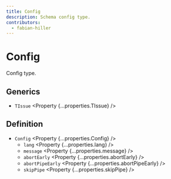 ```yaml
---
title: Config
description: Schema config type.
contributors:
  - fabian-hiller
---
```



# Config

Config type.

## Generics

- `TIssue` <Property {...properties.TIssue} />

## Definition

- `Config` <Property {...properties.Config} />
  - `lang` <Property {...properties.lang} />
  - `message` <Property {...properties.message} />
  - `abortEarly` <Property {...properties.abortEarly} />
  - `abortPipeEarly` <Property {...properties.abortPipeEarly} />
  - `skipPipe` <Property {...properties.skipPipe} />
